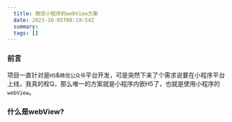 ```yaml
---
  title: 微信小程序的webView方案
  date: 2023-10-05T08:19:54Z
  summary:
  tags: []
---
```

  
  ### 前言
项目一直针对是`H5`&`微信公众号`平台开发，可是突然下来了个需求说要在小程序平台上线，我真的栓Q，那么唯一的方案就是小程序内嵌H5了，也就是使用小程序的`webView`。

### 什么是webView?

  